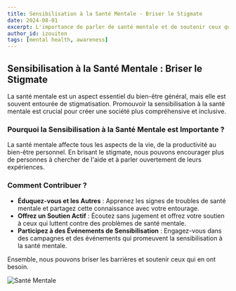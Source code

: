 ```yaml
---
title: Sensibilisation à la Santé Mentale - Briser le Stigmate
date: 2024-08-01
excerpt: L'importance de parler de santé mentale et de soutenir ceux qui en ont besoin.
author_id: izouiten
tags: [mental health, awareness]
---
```


## Sensibilisation à la Santé Mentale : Briser le Stigmate

La santé mentale est un aspect essentiel du bien-être général, mais elle est souvent entourée de stigmatisation. Promouvoir la sensibilisation à la santé mentale est crucial pour créer une société plus compréhensive et inclusive.

### Pourquoi la Sensibilisation à la Santé Mentale est Importante ?

La santé mentale affecte tous les aspects de la vie, de la productivité au bien-être personnel. En brisant le stigmate, nous pouvons encourager plus de personnes à chercher de l'aide et à parler ouvertement de leurs expériences.

### Comment Contribuer ?

- **Éduquez-vous et les Autres** : Apprenez les signes de troubles de santé mentale et partagez cette connaissance avec votre entourage.
- **Offrez un Soutien Actif** : Écoutez sans jugement et offrez votre soutien à ceux qui luttent contre des problèmes de santé mentale.
- **Participez à des Événements de Sensibilisation** : Engagez-vous dans des campagnes et des événements qui promeuvent la sensibilisation à la santé mentale.

Ensemble, nous pouvons briser les barrières et soutenir ceux qui en ont besoin.

![Santé Mentale](https://source.unsplash.com/1600x900/?mental-health)

